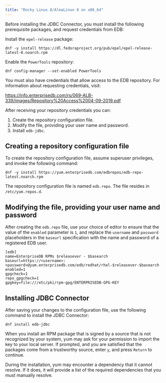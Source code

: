 ```yaml
---
title: "Rocky Linux 8/AlmaLinux 8 on x86_64"
---
```


Before installing the JDBC Connector, you must install the following prerequisite packages, and request credentials from EDB:

Install the `epel-release` package:

```text
dnf -y install https://dl.fedoraproject.org/pub/epel/epel-release-latest-8.noarch.rpm
```

Enable the `PowerTools` repository:

```text
dnf config-manager --set-enabled PowerTools
```

You must also have credentials that allow access to the EDB repository. For information about requesting credentials, visit:

 <https://info.enterprisedb.com/rs/069-ALB-339/images/Repository%20Access%2004-09-2019.pdf>

After receiving your repository credentials you can:

1.  Create the repository configuration file.
2.  Modify the file, providing your user name and password.
3.  Install `edb-jdbc`.

## Creating a repository configuration file

To create the repository configuration file, assume superuser privileges, and invoke the following command:

```text
dnf -y install https://yum.enterprisedb.com/edbrepos/edb-repo-latest.noarch.rpm
```

The repository configuration file is named `edb.repo`. The file resides in `/etc/yum.repos.d`.

## Modifying the file, providing your user name and password

After creating the `edb.repo` file, use your choice of editor to ensure that the value of the `enabled` parameter is `1`, and replace the `username` and `password` placeholders in the `baseurl` specification with the name and password of a registered EDB user.

```text
[edb]
name=EnterpriseDB RPMs $releasever - $basearch
baseurl=https://<username>:<password>@yum.enterprisedb.com/edb/redhat/rhel-$releasever-$basearch
enabled=1
gpgcheck=1
repo_gpgcheck=1
gpgkey=file:///etc/pki/rpm-gpg/ENTERPRISEDB-GPG-KEY
```

## Installing JDBC Connector

After saving your changes to the configuration file, use the following command to install the JDBC Connector:

```text
dnf install edb-jdbc
```

When you install an RPM package that is signed by a source that is not recognized by your system, yum may ask for your permission to import the key to your local server. If prompted, and you are satisfied that the packages come from a trustworthy source, enter `y`, and press `Return` to continue.

During the installation, yum may encounter a dependency that it cannot resolve. If it does, it will provide a list of the required dependencies that you must manually resolve.
